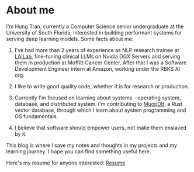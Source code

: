 # About me

I'm Hung Tran, currently a Computer Science senior undergraduate at the University of South Florida, interested in building performant systems for serving deep learning models. Some facts about me:

1. I've had more than 2 years of experience as NLP research trainee at [LAILab](https://lab.moffitt.org/thieu/), fine-tuning clinical LLMs on Nvidia DGX Servers and serving them in production at Moffitt Cancer Center. After that I was a Software Development Engineer intern at Amazon, working under the RBKS AI org.

2. I like to write good quality code, whether it is for research or production.

3. Currently I'm focused on learning about systems - operating system, database, and distributed system.
   I'm contributing to [MuopDB](https://github.com/hicder/muopdb), a Rust vector database, through which I learn about system programming and OS fundamentals.

4. I believe that software should empower users, not make them enslaved by it.

This blog is where I save my notes and thoughts in my projects and my learning journey. I hope you can find something useful here.

Here's my resume for anyone interested: [Resume](/blogs/resume.pdf)
